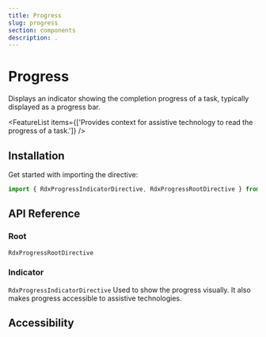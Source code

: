 ```yaml
---
title: Progress
slug: progress
section: components
description: .
---
```


# Progress

<Description>Displays an indicator showing the completion progress of a task, typically displayed as a progress bar.</Description>

<ComponentPreview name="progress" file="progress-demo" />

<FeatureList items={['Provides context for assistive technology to read the progress of a task.']} />

## Installation

Get started with importing the directive:

```typescript
import { RdxProgressIndicatorDirective, RdxProgressRootDirective } from '@radix-ng/primitives/progress';
```

## API Reference

### Root
`RdxProgressRootDirective`
<PropsTable name="RdxProgressRootDirective" />

<DataAttributesTable attributes={attrDataRoot} />

### Indicator
`RdxProgressIndicatorDirective`
Used to show the progress visually. It also makes progress accessible to assistive technologies.

<DataAttributesTable attributes={attrDataIndicator} />


## Accessibility
